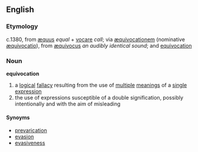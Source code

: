 {{wikipedia}}
==English==
=== Etymology ===
c.1380, from {{L.}} [[æquus]] ''equal'' + [[vocare]] ''call''; via {{LL.}} [[æquivocationem]] (nominative [[æquivocatio]]), from [[æquivocus]] ''an audibly identical sound''; and {{OF.}} [[equivocation]]
===Noun===
'''equivocation'''
#a [[logical]] [[fallacy]] resulting from the use of [[multiple]] [[meaning]]s of a [[single]] [[expression]]
#the use of expressions susceptible of a double signification, possibly intentionally and with the aim of misleading

==== Synoyms ====
* [[prevarication]]
* [[evasion]]
* [[evasiveness]]
